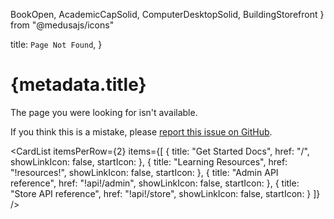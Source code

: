   BookOpen,
  AcademicCapSolid,
  ComputerDesktopSolid,
  BuildingStorefront
} from "@medusajs/icons"

  title: `Page Not Found`,
}

# {metadata.title}

The page you were looking for isn't available.

If you think this is a mistake, please [report this issue on GitHub](https://github.com/medusajs/medusa/issues/new?assignees=&labels=type%3A+docs&template=docs.yml).

<CardList
  itemsPerRow={2}
  items={[
    {
      title: "Get Started Docs",
      href: "/",
      showLinkIcon: false,
      startIcon: <BookOpen />
    },
    {
      title: "Learning Resources",
      href: "!resources!",
      showLinkIcon: false,
      startIcon: <AcademicCapSolid />
    },
    {
      title: "Admin API reference",
      href: "!api!/admin",
      showLinkIcon: false,
      startIcon: <ComputerDesktopSolid />
    },
    {
      title: "Store API reference",
      href: "!api!/store",
      showLinkIcon: false,
      startIcon: <BuildingStorefront />
    }
  ]}
/>